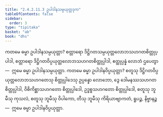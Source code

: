 ```yaml
---
title: "2.4.2.11.3 ဥပါဒါနသမ္ပယုတ္တဒုက"
tableOfContents: false
sidebar:
  order: 3
type: "tipitaka"
basket: "ab"
book: "dhs"
---
```



<DynamicBreadcrumb />

<Division number="1557" book="dhs">

<Paragraph number="2268" book="dhs">
ကတမေ ဓမ္မာ ဥပါဒါနသမ္ပယုတ္တာ? စတ္တာရော ဒိဋ္ဌိဂတသမ္ပယုတ္တလောဘသဟဂတစိတ္တုပ္ပါဒါ, စတ္တာရော ဒိဋ္ဌိဂတဝိပ္ပယုတ္တလောဘသဟဂတစိတ္တုပ္ပါဒါ, ဧတ္ထုပ္ပန္နံ လောဘံ ဌပေတွာ—  ဣမေ ဓမ္မာ ဥပါဒါနသမ္ပယုတ္တာ.
</Paragraph>

</Division>
<Division number="1558" book="dhs">

<Paragraph number="2269" book="dhs">
ကတမေ ဓမ္မာ ဥပါဒါနဝိပ္ပယုတ္တာ? စတူသု ဒိဋ္ဌိဂတဝိပ္ပယုတ္တလောဘသဟဂတေသု စိတ္တုပ္ပါဒေသု ဥပ္ပန္နော လောဘော, ဒွေ ဒေါမနဿသဟဂတစိတ္တုပ္ပါဒါ, ဝိစိကိစ္ဆာသဟဂတော စိတ္တုပ္ပါဒေါ, ဥဒ္ဓစ္စသဟဂတော စိတ္တုပ္ပါဒေါ, စတူသု ဘူမီသု ကုသလံ, စတူသု ဘူမီသု ဝိပါကော, တီသု ဘူမီသု ကိရိယာဗျာကတံ, ရူပဉ္စ, နိဗ္ဗာနဉ္စ—  ဣမေ ဓမ္မာ ဥပါဒါနဝိပ္ပယုတ္တာ.
</Paragraph>
</Division>
